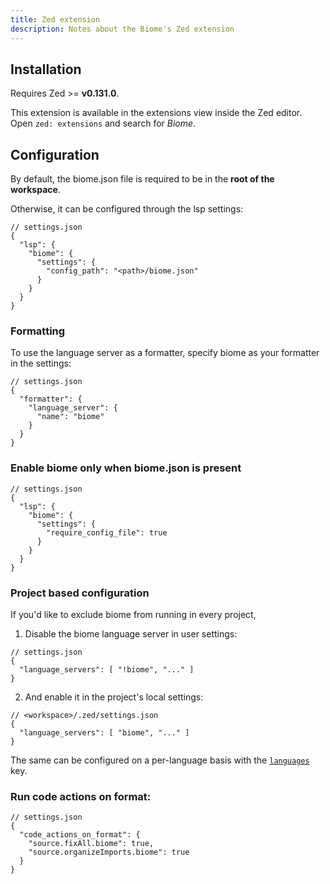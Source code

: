 ```yaml
---
title: Zed extension
description: Notes about the Biome's Zed extension
---
```


## Installation

Requires Zed >= **v0.131.0**.

This extension is available in the extensions view inside the Zed editor. Open `zed: extensions` and search for _Biome_.

## Configuration

By default, the biome.json file is required to be in the **root of the workspace**.

Otherwise, it can be configured through the lsp settings:

```jsonc
// settings.json
{
  "lsp": {
    "biome": {
      "settings": {
        "config_path": "<path>/biome.json"
      }
    }
  }
}
```

### Formatting

To use the language server as a formatter, specify biome as your formatter in the settings:

```jsonc
// settings.json
{
  "formatter": {
    "language_server": {
      "name": "biome"
    }
  }
}
```

### Enable biome only when biome.json is present

```jsonc
// settings.json
{
  "lsp": {
    "biome": {
      "settings": {
        "require_config_file": true
      }
    }
  }
}
```

### Project based configuration

If you'd like to exclude biome from running in every project,

1. Disable the biome language server in user settings:

```jsonc
// settings.json
{
  "language_servers": [ "!biome", "..." ]
}
```

2. And enable it in the project's local settings:

```jsonc
// <workspace>/.zed/settings.json
{
  "language_servers": [ "biome", "..." ]
}
```

The same can be configured on a per-language basis with the [`languages`](https://zed.dev/docs/configuring-zed#languages) key.

### Run code actions on format:

```jsonc
// settings.json
{
  "code_actions_on_format": {
    "source.fixAll.biome": true,
    "source.organizeImports.biome": true
  }
}
```
